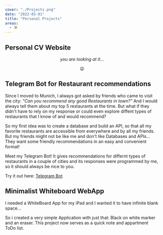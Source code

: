 ```yaml
---
cover: "./Projects.png"
date: "2022-03-01"
title: "Personal Projects"
areas:
  - 🛠
---
```


## Personal CV Website

<div style="text-align: center">
  <i>you are looking at it...</i>
  <p style="text-align: center">😜</p>
</div>

## Telegram Bot for Restaurant recommendations

Since I moved to Munich, I always got asked by friends who came to visit the city: _"Can you recommend any good Restaurants in town?"_
And I would always tell them about my top 5 restaurants at the time. But what if they didn't have to rely on my response or could even explore diffent types of restaurants that I know of and would recommend?

So my first idea was to create a database and build an API, so that all my favorite restaurants are accessible from everywhere and by all my friends.
But my friends might not be like me and don't like Databases and APIs... They want some friendly recommendations in an easy and convenient format!

Meet my Telegram Bot! It gives recommendations for differnt types of restaurants in a couple of cities and its responses were programmed by me, so it should always be nice to you.

Try it out here: [Telegram Bot](https://t.me/restaurant-a-la-chat?start)

## Minimalist Whiteboard WebApp

I needed a WhiteBoard App for my iPad and I wanted it to have infinite blank space...

So i created a very simple Application with just that: Black on white marker and an eraser. This project now serves as a quick note and appartment ToDo list.
